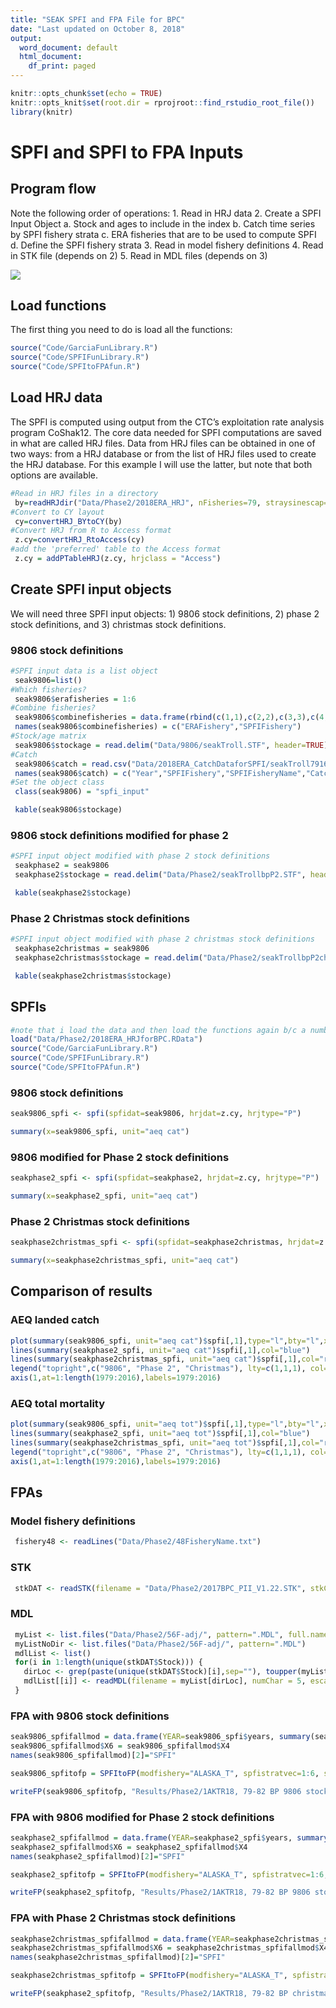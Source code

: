 ```yaml
---
title: "SEAK SPFI and FPA File for BPC"
date: "Last updated on October 8, 2018"
output:
  word_document: default
  html_document:
    df_print: paged
---
```


```r
knitr::opts_chunk$set(echo = TRUE)
knitr::opts_knit$set(root.dir = rprojroot::find_rstudio_root_file())
library(knitr)
```

# SPFI and SPFI to FPA Inputs
## Program flow
Note the following order of operations:
1. Read in HRJ data
2. Create a SPFI Input Object
  a. Stock and ages to include in the index
  b. Catch time series by SPFI fishery strata
  c. ERA fisheries that are to be used to compute SPFI
  d. Define the SPFI fishery strata
3. Read in model fishery definitions
4. Read in STK file (depends on 2)
5. Read in MDL files (depends on 3)

![](C:/zWork/ctc-psc/SPFI/Report/SPFIandSPFItoFPDataNeeds.jpg)

## Load functions
The first thing you need to do is load all the functions:

```r
source("Code/GarciaFunLibrary.R")
source("Code/SPFIFunLibrary.R")
source("Code/SPFItoFPAfun.R")
```

## Load HRJ data
The SPFI is computed using output from the CTC's exploitation rate analysis program CoShak12. The core data needed for SPFI computations are saved in what are called HRJ files. Data from HRJ files can be obtained in one of two ways: from a HRJ database or from the list of HRJ files used to create the HRJ database. For this example I will use the latter, but note that both options are available.

```r
#Read in HRJ files in a directory
 by=readHRJdir("Data/Phase2/2018ERA_HRJ", nFisheries=79, straysinescap=TRUE, Age6="include")
#Convert to CY layout
 cy=convertHRJ_BYtoCY(by)
#Convert HRJ from R to Access format
 z.cy=convertHRJ_RtoAccess(cy)
#add the 'preferred' table to the Access format
 z.cy = addPTableHRJ(z.cy, hrjclass = "Access")
```

## Create SPFI input objects
We will need three SPFI input objects: 1) 9806 stock definitions, 2) phase 2 stock definitions, and 3) christmas stock definitions.

### 9806 stock definitions

```r
#SPFI input data is a list object
 seak9806=list()
#Which fisheries?
 seak9806$erafisheries = 1:6
#Combine fisheries?
 seak9806$combinefisheries = data.frame(rbind(c(1,1),c(2,2),c(3,3),c(4,4),c(5,5),c(6,4)))
 names(seak9806$combinefisheries) = c("ERAFishery","SPFIFishery")
#Stock/age matrix
 seak9806$stockage = read.delim("Data/9806/seakTroll.STF", header=TRUE)
#Catch
 seak9806$catch = read.csv("Data/2018ERA_CatchDataforSPFI/seakTroll7916.CAT",header=FALSE)
 names(seak9806$catch) = c("Year","SPFIFishery","SPFIFisheryName","Catch","Addon")
#Set the object class
 class(seak9806) = "spfi_input"
```

```r
 kable(seak9806$stockage)
```

### 9806 stock definitions modified for phase 2

```r
#SPFI input object modified with phase 2 stock definitions
 seakphase2 = seak9806
 seakphase2$stockage = read.delim("Data/Phase2/seakTrollbpP2.STF", header=TRUE)
```

```r
 kable(seakphase2$stockage)
```

### Phase 2 Christmas stock definitions

```r
#SPFI input object modified with phase 2 christmas stock definitions
 seakphase2christmas = seak9806
 seakphase2christmas$stockage = read.delim("Data/Phase2/seakTrollbpP2christmas.STF", header=TRUE) 
```

```r
 kable(seakphase2christmas$stockage)
```

## SPFIs

```r
#note that i load the data and then load the functions again b/c a number of changes were made to the functions, which are loaded upon loading the .RDATA object, and thus have to be overwritten
load("Data/Phase2/2018ERA_HRJforBPC.RData")
source("Code/GarciaFunLibrary.R")
source("Code/SPFIFunLibrary.R")
source("Code/SPFItoFPAfun.R")
```

### 9806 stock definitions

```r
seak9806_spfi <- spfi(spfidat=seak9806, hrjdat=z.cy, hrjtype="P")
```

```r
summary(x=seak9806_spfi, unit="aeq cat")
```

### 9806 modified for Phase 2 stock definitions

```r
seakphase2_spfi <- spfi(spfidat=seakphase2, hrjdat=z.cy, hrjtype="P")
```

```r
summary(x=seakphase2_spfi, unit="aeq cat")
```

### Phase 2 Christmas stock definitions

```r
seakphase2christmas_spfi <- spfi(spfidat=seakphase2christmas, hrjdat=z.cy, hrjtype="P")
```

```r
summary(x=seakphase2christmas_spfi, unit="aeq cat")
```

## Comparison of results
### AEQ landed catch

```r
plot(summary(seak9806_spfi, unit="aeq cat")$spfi[,1],type="l",bty="l",xlab="Year",ylab="SPFI",main="SEAK SPFI Comparison", xaxt="n")
lines(summary(seakphase2_spfi, unit="aeq cat")$spfi[,1],col="blue")
lines(summary(seakphase2christmas_spfi, unit="aeq cat")$spfi[,1],col="red")
legend("topright",c("9806", "Phase 2", "Christmas"), lty=c(1,1,1), col=c("black","blue","red"),bty="n")
axis(1,at=1:length(1979:2016),labels=1979:2016)
```

### AEQ total mortality

```r
plot(summary(seak9806_spfi, unit="aeq tot")$spfi[,1],type="l",bty="l",xlab="Year",ylab="SPFI",main="SEAK SPFI Comparison", xaxt="n")
lines(summary(seakphase2_spfi, unit="aeq tot")$spfi[,1],col="blue")
lines(summary(seakphase2christmas_spfi, unit="aeq tot")$spfi[,1],col="red")
legend("topright",c("9806", "Phase 2", "Christmas"), lty=c(1,1,1), col=c("black","blue","red"),bty="n")
axis(1,at=1:length(1979:2016),labels=1979:2016)
```

## FPAs
### Model fishery definitions

```r
 fishery48 <- readLines("Data/Phase2/48FisheryName.txt")
```

### STK

```r
 stkDAT <- readSTK(filename = "Data/Phase2/2017BPC_PII_V1.22.STK", stkCharLength=3, fisheryNames = fishery48, outname =  "Data/Phase2/Phase2STK_ReFormatted.txt")
```

### MDL

```r
 myList <- list.files("Data/Phase2/56F-adj/", pattern=".MDL", full.names=TRUE)
 myListNoDir <- list.files("Data/Phase2/56F-adj/", pattern=".MDL")
 mdlList <- list()
 for(i in 1:length(unique(stkDAT$Stock))) {
   dirLoc <- grep(paste(unique(stkDAT$Stock)[i],sep=""), toupper(myListNoDir))
   mdlList[[i]] <- readMDL(filename = myList[dirLoc], numChar = 5, escapement = TRUE)
 }
```

### FPA with 9806 stock definitions

```r
seak9806_spfifallmod = data.frame(YEAR=seak9806_spfi$years, summary(seak9806_spfi, unit="aeq cat")$spfi)
seak9806_spfifallmod$X6 = seak9806_spfifallmod$X4
names(seak9806_spfifallmod)[2]="SPFI"
```

```r
seak9806_spfitofp = SPFItoFP(modfishery="ALASKA_T", spfistratvec=1:6, spfidat=seak9806_spfifallmod, baseperiod=1979:1982, mdldat=mdlList, stkdat=stkDAT, npredfuture=3)
```

```r
writeFP(seak9806_spfitofp, "Results/Phase2/1AKTR18, 79-82 BP 9806 stock list.fpa", modfisherynumber=1)
```

### FPA with 9806 modified for Phase 2 stock definitions

```r
seakphase2_spfifallmod = data.frame(YEAR=seakphase2_spfi$years, summary(seakphase2_spfi, unit="aeq cat")$spfi)
seakphase2_spfifallmod$X6 = seakphase2_spfifallmod$X4
names(seakphase2_spfifallmod)[2]="SPFI"
```

```r
seakphase2_spfitofp = SPFItoFP(modfishery="ALASKA_T", spfistratvec=1:6, spfidat=seakphase2_spfifallmod, baseperiod=1979:1982, mdldat=mdlList, stkdat=stkDAT, npredfuture=3)
```

```r
writeFP(seakphase2_spfitofp, "Results/Phase2/1AKTR18, 79-82 BP 9806 stock list modified for phase 2.fpa", modfisherynumber=1)
```

### FPA with Phase 2 Christmas stock definitions

```r
seakphase2christmas_spfifallmod = data.frame(YEAR=seakphase2christmas_spfi$years, summary(seakphase2christmas_spfi, unit="aeq cat")$spfi)
seakphase2christmas_spfifallmod$X6 = seakphase2christmas_spfifallmod$X4
names(seakphase2christmas_spfifallmod)[2]="SPFI"
```

```r
seakphase2christmas_spfitofp = SPFItoFP(modfishery="ALASKA_T", spfistratvec=1:6, spfidat=seakphase2christmas_spfifallmod, baseperiod=1979:1982, mdldat=mdlList, stkdat=stkDAT, npredfuture=3)
```

```r
writeFP(seakphase2_spfitofp, "Results/Phase2/1AKTR18, 79-82 BP christmas stock list.fpa", modfisherynumber=1)
```
